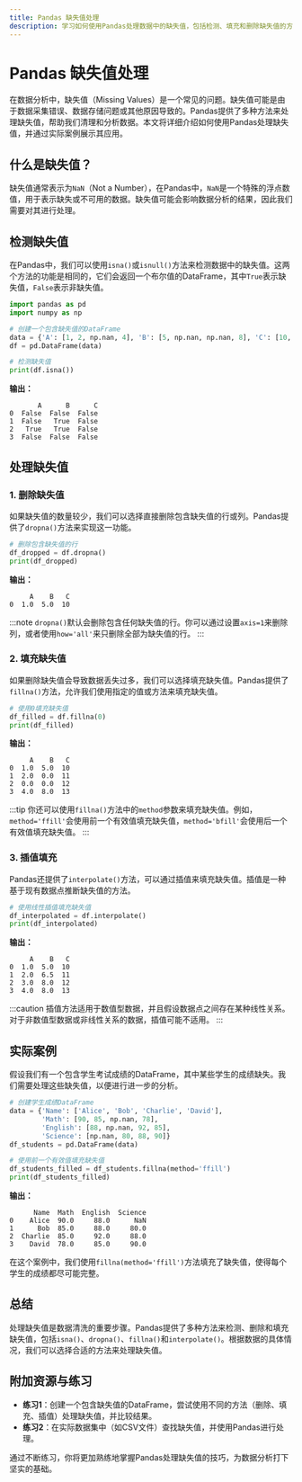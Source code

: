 ```yaml
---
title: Pandas 缺失值处理
description: 学习如何使用Pandas处理数据中的缺失值，包括检测、填充和删除缺失值的方法，以及实际应用场景。
---
```


# Pandas 缺失值处理

在数据分析中，缺失值（Missing Values）是一个常见的问题。缺失值可能是由于数据采集错误、数据存储问题或其他原因导致的。Pandas提供了多种方法来处理缺失值，帮助我们清理和分析数据。本文将详细介绍如何使用Pandas处理缺失值，并通过实际案例展示其应用。

## 什么是缺失值？

缺失值通常表示为`NaN`（Not a Number），在Pandas中，`NaN`是一个特殊的浮点数值，用于表示缺失或不可用的数据。缺失值可能会影响数据分析的结果，因此我们需要对其进行处理。

## 检测缺失值

在Pandas中，我们可以使用`isna()`或`isnull()`方法来检测数据中的缺失值。这两个方法的功能是相同的，它们会返回一个布尔值的DataFrame，其中`True`表示缺失值，`False`表示非缺失值。

```python
import pandas as pd
import numpy as np

# 创建一个包含缺失值的DataFrame
data = {'A': [1, 2, np.nan, 4], 'B': [5, np.nan, np.nan, 8], 'C': [10, 11, 12, 13]}
df = pd.DataFrame(data)

# 检测缺失值
print(df.isna())
```

**输出：**
```
       A      B      C
0  False  False  False
1  False   True  False
2   True   True  False
3  False  False  False
```

## 处理缺失值

### 1. 删除缺失值

如果缺失值的数量较少，我们可以选择直接删除包含缺失值的行或列。Pandas提供了`dropna()`方法来实现这一功能。

```python
# 删除包含缺失值的行
df_dropped = df.dropna()
print(df_dropped)
```

**输出：**
```
     A    B   C
0  1.0  5.0  10
```

:::note
`dropna()`默认会删除包含任何缺失值的行。你可以通过设置`axis=1`来删除列，或者使用`how='all'`来只删除全部为缺失值的行。
:::

### 2. 填充缺失值

如果删除缺失值会导致数据丢失过多，我们可以选择填充缺失值。Pandas提供了`fillna()`方法，允许我们使用指定的值或方法来填充缺失值。

```python
# 使用0填充缺失值
df_filled = df.fillna(0)
print(df_filled)
```

**输出：**
```
     A    B   C
0  1.0  5.0  10
1  2.0  0.0  11
2  0.0  0.0  12
3  4.0  8.0  13
```

:::tip
你还可以使用`fillna()`方法中的`method`参数来填充缺失值。例如，`method='ffill'`会使用前一个有效值填充缺失值，`method='bfill'`会使用后一个有效值填充缺失值。
:::

### 3. 插值填充

Pandas还提供了`interpolate()`方法，可以通过插值来填充缺失值。插值是一种基于现有数据点推断缺失值的方法。

```python
# 使用线性插值填充缺失值
df_interpolated = df.interpolate()
print(df_interpolated)
```

**输出：**
```
     A    B   C
0  1.0  5.0  10
1  2.0  6.5  11
2  3.0  8.0  12
3  4.0  8.0  13
```

:::caution
插值方法适用于数值型数据，并且假设数据点之间存在某种线性关系。对于非数值型数据或非线性关系的数据，插值可能不适用。
:::

## 实际案例

假设我们有一个包含学生考试成绩的DataFrame，其中某些学生的成绩缺失。我们需要处理这些缺失值，以便进行进一步的分析。

```python
# 创建学生成绩DataFrame
data = {'Name': ['Alice', 'Bob', 'Charlie', 'David'],
        'Math': [90, 85, np.nan, 78],
        'English': [88, np.nan, 92, 85],
        'Science': [np.nan, 80, 88, 90]}
df_students = pd.DataFrame(data)

# 使用前一个有效值填充缺失值
df_students_filled = df_students.fillna(method='ffill')
print(df_students_filled)
```

**输出：**
```
      Name  Math  English  Science
0    Alice  90.0     88.0      NaN
1      Bob  85.0     88.0     80.0
2  Charlie  85.0     92.0     88.0
3    David  78.0     85.0     90.0
```

在这个案例中，我们使用`fillna(method='ffill')`方法填充了缺失值，使得每个学生的成绩都尽可能完整。

## 总结

处理缺失值是数据清洗的重要步骤。Pandas提供了多种方法来检测、删除和填充缺失值，包括`isna()`、`dropna()`、`fillna()`和`interpolate()`。根据数据的具体情况，我们可以选择合适的方法来处理缺失值。

## 附加资源与练习

- **练习1**：创建一个包含缺失值的DataFrame，尝试使用不同的方法（删除、填充、插值）处理缺失值，并比较结果。
- **练习2**：在实际数据集中（如CSV文件）查找缺失值，并使用Pandas进行处理。

通过不断练习，你将更加熟练地掌握Pandas处理缺失值的技巧，为数据分析打下坚实的基础。